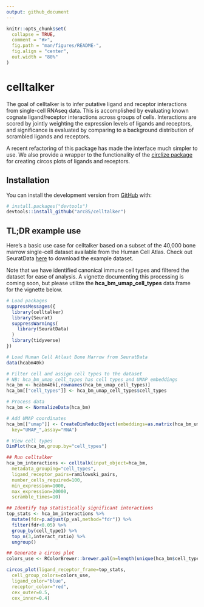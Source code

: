 ```yaml
---
output: github_document
---
```


<!-- README.md is generated from README.Rmd. Please edit that file -->

```r
knitr::opts_chunk$set(
  collapse = TRUE,
  comment = "#>",
  fig.path = "man/figures/README-",
  fig.align = "center",
  out.width = "80%"
)
```

# celltalker

The goal of celltalker is to infer putative ligand and receptor interactions from single-cell RNAseq data. This is accomplished by evaluating known cognate ligand/receptor interactions across groups of cells. Interactions are scored by jointly weighting the expression levels of ligands and receptors, and significance is evaluated by comparing to a background distribution of scrambled ligands and receptors.

A recent refactoring of this package has made the interface much simpler to use. We also provide a wrapper to the functionality of the [circlize package](https://jokergoo.github.io/circlize_book/book/) for creating circos plots of ligands and receptors.

## Installation

You can install the development version from [GitHub](https://github.com/) with:

``` r
# install.packages("devtools")
devtools::install_github("arc85/celltalker")
```

## TL;DR example use

Here's a basic use case for celltalker based on a subset of the 40,000 bone marrow single-cell dataset available from the Human Cell Atlas. Check out SeuratData [here](https://github.com/satijalab/seurat-data) to download the example dataset.

Note that we have identified canonical immune cell types and filtered the dataset for ease of analysis. A vignette documenting this processing is coming soon, but please utilize the **hca_bm_umap_cell_types** data.frame for the vignette below.

```r
# Load packages
suppressMessages({
  library(celltalker)
  library(Seurat)
  suppressWarnings(
    library(SeuratData)
  )
  library(tidyverse)
})

# Load Human Cell Atlast Bone Marrow from SeuratData
data(hcabm40k)

# Filter cell and assign cell types to the dataset
# NB: hca_bm_umap_cell_types has cell types and UMAP embeddings
hca_bm <- hcabm40k[,rownames(hca_bm_umap_cell_types)]
hca_bm[["cell_types"]] <- hca_bm_umap_cell_types$cell_types

# Process data
hca_bm <- NormalizeData(hca_bm)

# Add UMAP coordinates
hca_bm[["umap"]] <- CreateDimReducObject(embeddings=as.matrix(hca_bm_umap_cell_types[,1:2]),
  key="UMAP_",assay="RNA")

# View cell types
DimPlot(hca_bm,group.by="cell_types")

## Run celltalker
hca_bm_interactions <- celltalk(input_object=hca_bm,
  metadata_grouping="cell_types",
  ligand_receptor_pairs=ramilowski_pairs,
  number_cells_required=100,
  min_expression=1000,
  max_expression=20000,
  scramble_times=10)

## Identify top statistically significant interactions
top_stats <- hca_bm_interactions %>%
  mutate(fdr=p.adjust(p_val,method="fdr")) %>%
  filter(fdr<0.05) %>%
  group_by(cell_type1) %>%
  top_n(3,interact_ratio) %>%
  ungroup()

## Generate a circos plot
colors_use <- RColorBrewer::brewer.pal(n=length(unique(hca_bm$cell_types)),"Set2")

circos_plot(ligand_receptor_frame=top_stats,
  cell_group_colors=colors_use,
  ligand_color="blue",
  receptor_color="red",
  cex_outer=0.5,
  cex_inner=0.4)

```
